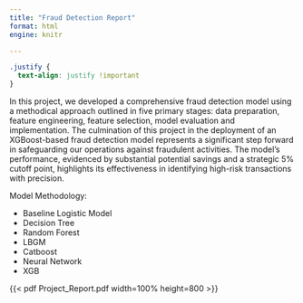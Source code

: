 ```yaml
---
title: "Fraud Detection Report"
format: html
engine: knitr

---
```

```css
.justify {
  text-align: justify !important
}
```


::: {.justify}
In this project, we developed a comprehensive fraud detection model using a methodical approach
outlined in five primary stages: data preparation, feature engineering, feature selection, model
evaluation and implementation. The culmination of this project in the deployment of an
XGBoost-based fraud detection model represents a significant step forward in safeguarding our
operations against fraudulent activities. The model’s performance, evidenced by substantial
potential savings and a strategic 5% cutoff point, highlights its effectiveness in identifying
high-risk transactions with precision.

Model Methodology:

- Baseline Logistic Model
- Decision Tree
- Random Forest
- LBGM
- Catboost
- Neural Network
- XGB

:::


{{< pdf Project_Report.pdf width=100% height=800 >}}
